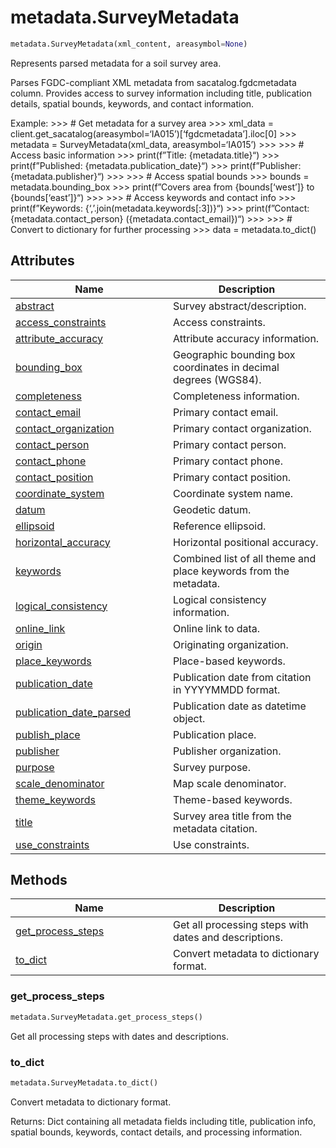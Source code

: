 # metadata.SurveyMetadata { #soildb.metadata.SurveyMetadata }

```python
metadata.SurveyMetadata(xml_content, areasymbol=None)
```

Represents parsed metadata for a soil survey area.

Parses FGDC-compliant XML metadata from sacatalog.fgdcmetadata column.
Provides access to survey information including title, publication details,
spatial bounds, keywords, and contact information.

Example:
    >>> # Get metadata for a survey area
    >>> xml_data = client.get_sacatalog(areasymbol='IA015')['fgdcmetadata'].iloc[0]
    >>> metadata = SurveyMetadata(xml_data, areasymbol='IA015')
    >>>
    >>> # Access basic information
    >>> print(f"Title: {metadata.title}")
    >>> print(f"Published: {metadata.publication_date}")
    >>> print(f"Publisher: {metadata.publisher}")
    >>>
    >>> # Access spatial bounds
    >>> bounds = metadata.bounding_box
    >>> print(f"Covers area from {bounds['west']} to {bounds['east']}")
    >>>
    >>> # Access keywords and contact info
    >>> print(f"Keywords: {', '.join(metadata.keywords[:3])}")
    >>> print(f"Contact: {metadata.contact_person} ({metadata.contact_email})")
    >>>
    >>> # Convert to dictionary for further processing
    >>> data = metadata.to_dict()

## Attributes

| Name | Description |
| --- | --- |
| [abstract](#soildb.metadata.SurveyMetadata.abstract) | Survey abstract/description. |
| [access_constraints](#soildb.metadata.SurveyMetadata.access_constraints) | Access constraints. |
| [attribute_accuracy](#soildb.metadata.SurveyMetadata.attribute_accuracy) | Attribute accuracy information. |
| [bounding_box](#soildb.metadata.SurveyMetadata.bounding_box) | Geographic bounding box coordinates in decimal degrees (WGS84). |
| [completeness](#soildb.metadata.SurveyMetadata.completeness) | Completeness information. |
| [contact_email](#soildb.metadata.SurveyMetadata.contact_email) | Primary contact email. |
| [contact_organization](#soildb.metadata.SurveyMetadata.contact_organization) | Primary contact organization. |
| [contact_person](#soildb.metadata.SurveyMetadata.contact_person) | Primary contact person. |
| [contact_phone](#soildb.metadata.SurveyMetadata.contact_phone) | Primary contact phone. |
| [contact_position](#soildb.metadata.SurveyMetadata.contact_position) | Primary contact position. |
| [coordinate_system](#soildb.metadata.SurveyMetadata.coordinate_system) | Coordinate system name. |
| [datum](#soildb.metadata.SurveyMetadata.datum) | Geodetic datum. |
| [ellipsoid](#soildb.metadata.SurveyMetadata.ellipsoid) | Reference ellipsoid. |
| [horizontal_accuracy](#soildb.metadata.SurveyMetadata.horizontal_accuracy) | Horizontal positional accuracy. |
| [keywords](#soildb.metadata.SurveyMetadata.keywords) | Combined list of all theme and place keywords from the metadata. |
| [logical_consistency](#soildb.metadata.SurveyMetadata.logical_consistency) | Logical consistency information. |
| [online_link](#soildb.metadata.SurveyMetadata.online_link) | Online link to data. |
| [origin](#soildb.metadata.SurveyMetadata.origin) | Originating organization. |
| [place_keywords](#soildb.metadata.SurveyMetadata.place_keywords) | Place-based keywords. |
| [publication_date](#soildb.metadata.SurveyMetadata.publication_date) | Publication date from citation in YYYYMMDD format. |
| [publication_date_parsed](#soildb.metadata.SurveyMetadata.publication_date_parsed) | Publication date as datetime object. |
| [publish_place](#soildb.metadata.SurveyMetadata.publish_place) | Publication place. |
| [publisher](#soildb.metadata.SurveyMetadata.publisher) | Publisher organization. |
| [purpose](#soildb.metadata.SurveyMetadata.purpose) | Survey purpose. |
| [scale_denominator](#soildb.metadata.SurveyMetadata.scale_denominator) | Map scale denominator. |
| [theme_keywords](#soildb.metadata.SurveyMetadata.theme_keywords) | Theme-based keywords. |
| [title](#soildb.metadata.SurveyMetadata.title) | Survey area title from the metadata citation. |
| [use_constraints](#soildb.metadata.SurveyMetadata.use_constraints) | Use constraints. |

## Methods

| Name | Description |
| --- | --- |
| [get_process_steps](#soildb.metadata.SurveyMetadata.get_process_steps) | Get all processing steps with dates and descriptions. |
| [to_dict](#soildb.metadata.SurveyMetadata.to_dict) | Convert metadata to dictionary format. |

### get_process_steps { #soildb.metadata.SurveyMetadata.get_process_steps }

```python
metadata.SurveyMetadata.get_process_steps()
```

Get all processing steps with dates and descriptions.

### to_dict { #soildb.metadata.SurveyMetadata.to_dict }

```python
metadata.SurveyMetadata.to_dict()
```

Convert metadata to dictionary format.

Returns:
    Dict containing all metadata fields including title, publication info,
    spatial bounds, keywords, contact details, and processing information.